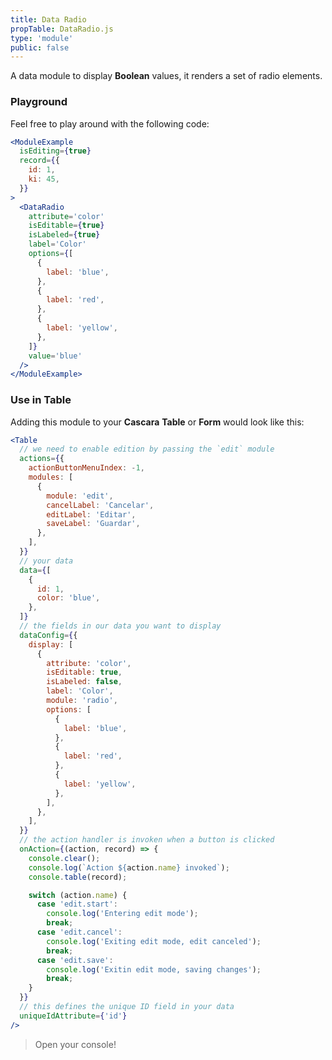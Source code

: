 ```yaml
---
title: Data Radio
propTable: DataRadio.js
type: 'module'
public: false
---
```


A data module to display **Boolean** values, it renders a set of radio elements.

### Playground

Feel free to play around with the following code:

```jsx
<ModuleExample
  isEditing={true}
  record={{
    id: 1,
    ki: 45,
  }}
>
  <DataRadio
    attribute='color'
    isEditable={true}
    isLabeled={true}
    label='Color'
    options={[
      {
        label: 'blue',
      },
      {
        label: 'red',
      },
      {
        label: 'yellow',
      },
    ]}
    value='blue'
  />
</ModuleExample>
```

### Use in Table

Adding this module to your **Cascara** **Table** or **Form** would look like this:

```jsx
<Table
  // we need to enable edition by passing the `edit` module
  actions={{
    actionButtonMenuIndex: -1,
    modules: [
      {
        module: 'edit',
        cancelLabel: 'Cancelar',
        editLabel: 'Editar',
        saveLabel: 'Guardar',
      },
    ],
  }}
  // your data
  data={[
    {
      id: 1,
      color: 'blue',
    },
  ]}
  // the fields in our data you want to display
  dataConfig={{
    display: [
      {
        attribute: 'color',
        isEditable: true,
        isLabeled: false,
        label: 'Color',
        module: 'radio',
        options: [
          {
            label: 'blue',
          },
          {
            label: 'red',
          },
          {
            label: 'yellow',
          },
        ],
      },
    ],
  }}
  // the action handler is invoken when a button is clicked
  onAction={(action, record) => {
    console.clear();
    console.log(`Action ${action.name} invoked`);
    console.table(record);

    switch (action.name) {
      case 'edit.start':
        console.log('Entering edit mode');
        break;
      case 'edit.cancel':
        console.log('Exiting edit mode, edit canceled');
        break;
      case 'edit.save':
        console.log('Exitin edit mode, saving changes');
        break;
    }
  }}
  // this defines the unique ID field in your data
  uniqueIdAttribute={'id'}
/>
```

> Open your console!
